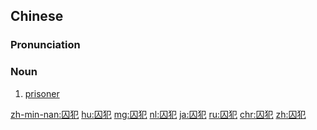 ==Chinese==
{{zh-forms}}

===Pronunciation===
{{zh-pron
|m=qiúfàn
|c=cau4 faan6-2
|h=pfs=chhiù-fam/siù-fam
|mn=qz:siû-hoǎn/tw,xm,zz:siû-hoān
|cat=n
}}

===Noun===
{{zh-noun}}

# [[prisoner]]

[[zh-min-nan:囚犯]]
[[hu:囚犯]]
[[mg:囚犯]]
[[nl:囚犯]]
[[ja:囚犯]]
[[ru:囚犯]]
[[chr:囚犯]]
[[zh:囚犯]]